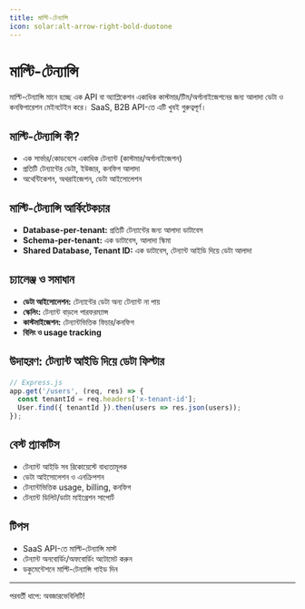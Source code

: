 ```yaml
---
title: মাল্টি-টেন্যান্সি
icon: solar:alt-arrow-right-bold-duotone
---
```


# মাল্টি-টেন্যান্সি

মাল্টি-টেন্যান্সি মানে হচ্ছে এক API বা অ্যাপ্লিকেশন একাধিক কাস্টমার/টিম/অর্গানাইজেশনের জন্য আলাদা ডেটা ও কনফিগারেশন মেইনটেইন করে। SaaS, B2B API-তে এটি খুবই গুরুত্বপূর্ণ।

## মাল্টি-টেন্যান্সি কী?
- এক সার্ভার/কোডবেসে একাধিক টেন্যান্ট (কাস্টমার/অর্গানাইজেশন)
- প্রতিটি টেন্যান্টের ডেটা, ইউজার, কনফিগ আলাদা
- অথেন্টিকেশন, অথরাইজেশন, ডেটা আইসোলেশন

## মাল্টি-টেন্যান্সি আর্কিটেকচার
- **Database-per-tenant:** প্রতিটি টেন্যান্টের জন্য আলাদা ডাটাবেস
- **Schema-per-tenant:** এক ডাটাবেস, আলাদা স্কিমা
- **Shared Database, Tenant ID:** এক ডাটাবেস, টেন্যান্ট আইডি দিয়ে ডেটা আলাদা

## চ্যালেঞ্জ ও সমাধান
- **ডেটা আইসোলেশন:** টেন্যান্টের ডেটা অন্য টেন্যান্ট না পায়
- **স্কেলিং:** টেন্যান্ট বাড়লে পারফরম্যান্স
- **কাস্টমাইজেশন:** টেন্যান্টভিত্তিক ফিচার/কনফিগ
- **বিলিং ও usage tracking**

## উদাহরণ: টেন্যান্ট আইডি দিয়ে ডেটা ফিল্টার
```js
// Express.js
app.get('/users', (req, res) => {
  const tenantId = req.headers['x-tenant-id'];
  User.find({ tenantId }).then(users => res.json(users));
});
```

## বেস্ট প্র্যাকটিস
- টেন্যান্ট আইডি সব রিকোয়েস্টে বাধ্যতামূলক
- ডেটা আইসোলেশন ও এনক্রিপশন
- টেন্যান্টভিত্তিক usage, billing, কনফিগ
- টেন্যান্ট ডিলিট/ডাটা মাইগ্রেশন সাপোর্ট

## টিপস
- SaaS API-তে মাল্টি-টেন্যান্সি মাস্ট
- টেন্যান্ট অনবোর্ডিং/অফবোর্ডিং অটোমেট করুন
- ডকুমেন্টেশনে মাল্টি-টেন্যান্সি গাইড দিন

---

পরবর্তী ধাপে: অবজারভেবিলিটি!
